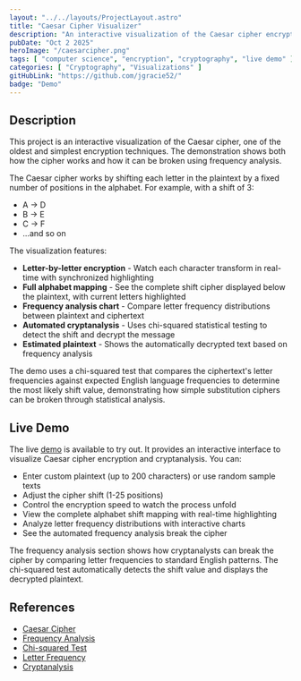 ```yaml
---
layout: "../../layouts/ProjectLayout.astro"
title: "Caesar Cipher Visualizer"
description: "An interactive visualization of the Caesar cipher encryption process with frequency analysis cryptanalysis."
pubDate: "Oct 2 2025"
heroImage: "/caesarcipher.png"
tags: [ "computer science", "encryption", "cryptography", "live demo" ]
categories: [ "Cryptography", "Visualizations" ]
gitHubLink: "https://github.com/jgracie52/"
badge: "Demo"
---
```


## Description

This project is an interactive visualization of the Caesar cipher, one of the oldest and simplest encryption techniques. The demonstration shows both how the cipher works and how it can be broken using frequency analysis.

The Caesar cipher works by shifting each letter in the plaintext by a fixed number of positions in the alphabet. For example, with a shift of 3:
- A → D
- B → E
- C → F
- ...and so on

The visualization features:

- **Letter-by-letter encryption** - Watch each character transform in real-time with synchronized highlighting
- **Full alphabet mapping** - See the complete shift cipher displayed below the plaintext, with current letters highlighted
- **Frequency analysis chart** - Compare letter frequency distributions between plaintext and ciphertext
- **Automated cryptanalysis** - Uses chi-squared statistical testing to detect the shift and decrypt the message
- **Estimated plaintext** - Shows the automatically decrypted text based on frequency analysis

The demo uses a chi-squared test that compares the ciphertext's letter frequencies against expected English language frequencies to determine the most likely shift value, demonstrating how simple substitution ciphers can be broken through statistical analysis.

## Live Demo

The live <a href="/demos/caesar">demo</a> is available to try out. It provides an interactive interface to visualize Caesar cipher encryption and cryptanalysis. You can:

- Enter custom plaintext (up to 200 characters) or use random sample texts
- Adjust the cipher shift (1-25 positions)
- Control the encryption speed to watch the process unfold
- View the complete alphabet shift mapping with real-time highlighting
- Analyze letter frequency distributions with interactive charts
- See the automated frequency analysis break the cipher

The frequency analysis section shows how cryptanalysts can break the cipher by comparing letter frequencies to standard English patterns. The chi-squared test automatically detects the shift value and displays the decrypted plaintext.

## References

- [Caesar Cipher](https://en.wikipedia.org/wiki/Caesar_cipher)
- [Frequency Analysis](https://en.wikipedia.org/wiki/Frequency_analysis)
- [Chi-squared Test](https://en.wikipedia.org/wiki/Chi-squared_test)
- [Letter Frequency](https://en.wikipedia.org/wiki/Letter_frequency)
- [Cryptanalysis](https://en.wikipedia.org/wiki/Cryptanalysis)